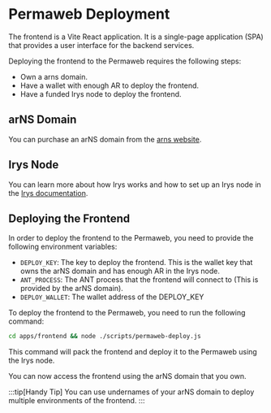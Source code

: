 # Permaweb Deployment

The frontend is a Vite React application. It is a single-page application (SPA) that provides a user interface for the backend services.

Deploying the frontend to the Permaweb requires the following steps:

- Own a arns domain.
- Have a wallet with enough AR to deploy the frontend.
- Have a funded Irys node to deploy the frontend.

## arNS Domain
You can purchase an arNS domain from the [arns website](https://arns.app/).

## Irys Node

You can learn more about how Irys works and how to set up an Irys node in the [Irys documentation](https://arweave-tools.irys.xyz/overview/about).

## Deploying the Frontend

In order to deploy the frontend to the Permaweb, you need to provide the following environment variables:

- `DEPLOY_KEY`: The key to deploy the frontend. This is the wallet key that owns the arNS domain and has enough AR in the Irys node.
- `ANT_PROCESS`: The ANT process that the frontend will connect to (This is provided by the arNS domain).
- `DEPLOY_WALLET`: The wallet address of the DEPLOY_KEY

To deploy the frontend to the Permaweb, you need to run the following command:

```bash [Terminal]
cd apps/frontend && node ./scripts/permaweb-deploy.js
```

This command will pack the frontend and deploy it to the Permaweb using the Irys node.

You can now access the frontend using the arNS domain that you own.

:::tip[Handy Tip]
You can use undernames of your arNS domain to deploy multiple environments of the frontend.
:::